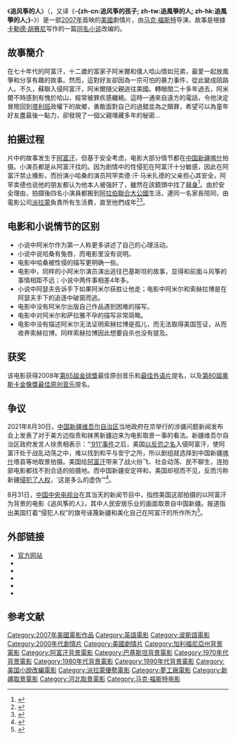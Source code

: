 {{noteTA
|T=zh-cn:追风筝的人 (电影); zh-tw:追風箏的孩子 (電影); zh-hk:追風箏的孩子 (電影);
|G1=Show
|1=zh-cn:追风筝的人; zh-tw:追風箏的孩子; zh-hk:追風箏的孩子;}}
{{Infobox Film
| name           = The Kite Runner
| original_name = 追風箏的孩子
| image          = The kite runner movie poster.jpg
| caption        = 電影繁體版海報
| director       = [[马克·福斯特|马克·福斯特]]
| producer       = [[威廉·赫伯格|威廉·赫伯格]]<br/>[[瓦尔特·帕克斯|瓦尔特·帕克斯]]<br/>[[吕贝卡·耶德汉姆|吕贝卡·耶德汉姆]]
| writer         = '''[[追風箏的孩子|原著]]'''：[[卡勒德·胡赛尼|卡勒德·胡赛尼]]<br/>'''剧本'''：[[大卫·贝尼奥夫|大卫·贝尼奥夫]]
| starring       = [[卡里德·阿布达拉|卡里德·阿布达拉]]<br/>[[泽克利亚·易仆拉辛|泽克利亚·易仆拉辛]]<br/>[[赫梅庸·尔沙地|赫梅庸·尔沙地]]<br/>[[阿罕卖德·汗·马米扎德|阿罕卖德·汗·马米扎德]]
| music          = 阿尔伯特·伊格勒西雅斯
| cinematography = 罗伯特·沙俄福尔
| editing        = 马特·切斯
| distributor    = [[梦工厂|梦工厂]]<br/> [[派拉蒙|派拉蒙]]
| released       = 2007年12月4日 
| runtime        = 128 分钟
| budget         = 两千万美元
| country        = {{USA}}
| language       = [[达利语|达利语]] / [[英语|英语]]
| amg_id         = 1:385202
| imdb_id        = 0419887
| website        = http://www.kiterunnermovie.com/
}}
《'''追风筝的人'''》（'''''{{lang|en|The Kite Runner}}'''''，又译《'''-{zh-cn:追风筝的孩子; zh-tw:追風箏的人; zh-hk:追風箏的人;}-'''》）是一部[[2007年電影|2007年]]首映的[[美國電影|美國]]劇情片，由[[马克·福斯特|马克·福斯特]]导演，故事是根據[[卡勒德·胡赛尼|卡勒德·胡赛尼]]写作的一篇[[追风筝的孩子|同名小说]]改编的。

== 故事簡介 ==
在七十年代的阿富汗，十二歲的富家子阿米爾和僕人哈山情如兄弟，最愛一起放風箏和分享有趣的故事。然而，這對好友卻因為一宗可怕的暴力事件，從此變成陌路人。不久，蘇聯入侵阿富汗，阿米爾隨父親逃往美國。轉眼間二十多年過去，阿米爾不時感到有愧於哈山，經常被罪疚感纏繞。這時一通來自遠方的電話，令他決定冒險回到[[塔利班|塔利班]]政權下的故鄉，勇敢面對自己的過錯並為之贖罪，希望可以為童年好友盡最後一點力，卻發現了一個父親埋藏多年的秘密…

==拍摄过程 ==
片中的故事发生于[[阿富汗|阿富汗]]，但基于安全考虑，电影大部分情节都在[[中国|中国]][[新疆|新疆]][[喀什|喀什]]拍摄。小演员都是从阿富汗找的。因为剧情中的性侵犯在阿富汗十分敏感，因此在阿富汗禁止播影，而扮演小哈桑的演员阿罕卖德·汗·马米扎德的父亲担心其安全，阿罕卖德也说他的朋友都认为他本人被强奸了，雖然在該鏡頭中找了[[替身|替身]]<ref name="RAWA">{{cite web |url= http://www.rawa.org/temp/runews/2007/01/14/kite-runner-boys-fear-afghan-backlash.html |title= 'Kite Runner' Boys Fear Afghan Backlash |accessdate=2007-02-15}}</ref>。由於安全理由，拍摄後四名小演員都搬到[[阿拉伯聯合大公國|阿拉伯聯合大公國]]生活，連同一名家長陪同，由電影公司[[派拉蒙|派拉蒙]]負責所有生活費，直至他們成年<ref>{{cite news |url=http://www.theage.com.au/news/film/life-in-the-raw/2008/01/03/1198949988908.html?page=fullpage#contentSwap2 |title=Life In The Raw |date=January 6, 2008 |work=The Age | location=Melbourne}}</ref><ref>{{cite web |url=http://movies.monstersandcritics.com/news/article_1362553.php |title=Studio to delay release of Kite Runner to protect Afghan actors |date=October 4, 2007 |work=M&C Movies News |accessdate=2011-11-11 |archive-date=2007-07-31 |archive-url=https://archive.is/20070731121234/http://movies.monstersandcritics.com/news/article_1362553.php |dead-url=yes }}</ref>。

== 电影和小说情节的区别 ==
* 小说中阿米尔作为第一人称更多讲述了自己的心理活动。
* 小说中说哈桑有兔唇，而电影里没有说明。
* 电影中哈桑被性侵的描写更明确一些。
* 电影中，同样的小阿米尔演员演出逃往巴基斯坦的故事，显得和前面斗风筝的事情相距不远；小说中两件事相差4年多。
* 小说中阿瑟夫告诉手下如果阿米尔获胜让他走；电影中阿米尔和索赫拉博是在阿瑟夫手下的追逐中破窗而逃。
* 电影中没有阿米尔出版自己作品遇到困难的描写。
* 电影中对阿米尔和萨拉雅不孕的描写非常简略。
* 电影中没有描述阿米尔无法证明索赫拉博是孤儿，而无法取得美国签证，从而收养索赫拉博。同样索赫拉博因此想要自杀也没有提及。

==获奖==
该电影获得2008年[[第65屆金球獎|第65屆金球獎]]最佳原创音乐和[[金球獎最佳外語片|最佳外语片]]提名，以及[[第80屆奧斯卡金像獎|第80屆奧斯卡金像獎]][[奧斯卡最佳原創音樂獎|最佳原创音乐]]提名。

==争议==
2021年8月30日，[[中华人民共和国|中国]][[新疆维吾尔自治区|新疆维吾尔自治区]]当地政府在京举行的涉疆问题新闻发布会上发表了对于美方边指责和抹黑新疆边来为电影取景一事的看法。新疆维吾尔自治区政府发言人徐贵相表示：“[[九一一袭击事件|‘911’事件]]之后，美国[[反恐战争|以反恐之名]]入侵阿富汗，使阿富汗处于战乱动荡之中，难以找到和平与安宁之所，所以剧组就选择到中国新疆[[喀什市|喀什]]塔县等地取景拍摄。美国给[[阿富汗|阿富汗]]带来了战火纷飞、社会动荡、民不聊生，连拍部电影都找不到合适的拍摄地。而中国新疆安定祥和，美国却视而不见，反而污称新疆[[新疆种族灭绝指控|侵犯了人权]]，‘这是多么的虚伪’”<ref>{{Cite web|title=美国拍的阿富汗电影在新疆取景！新疆官员：具有讽刺意味_哔哩哔哩_bilibili|url=https://b23.tv/23sLqT|access-date=2021-09-20|last=中新视频|work=b23.tv}}</ref>。

8月31日，[[中国中央电视台|中国中央电视台]]在其当天的新闻节目中，指控美国这部拍摄的以阿富汗为背景的电影《追风筝的人》，其中人民安居乐业的画面取景自中国新疆。报道指出美国打着“侵犯人权”的旗号诬蔑新疆和美化自己在阿富汗的所作所为<ref>{{Cite web|title=美方拍《追风筝的人》祥和画面取自新疆_哔哩哔哩_bilibili|url=https://b23.tv/ZG1V30|access-date=2021-09-20|last=中国日报|work=b23.tv}}</ref>。

==外部链接==
*[https://web.archive.org/web/20080108033101/http://www.kiterunnermovie.com/ 官方网站]
*{{imdb title|id=0419887|title=追风筝的人}}
*{{rotten-tomatoes|id=kite_runner|title=追风筝的人}}
*{{metacritic film|id=kiterunner|title=追风筝的人}}
*{{mojo title|id=kiterunner|title=追风筝的人}}
*{{amg movie|id=1:385202|title=追风筝的人}}

==参考文献 ==
{{reflist}}

{{卡勒德·胡赛尼作品}}
{{Marc Forster}}

{{Authority control}}
{{DEFAULTSORT:Kite Runner, The}}
[[Category:2007年美國電影作品|Category:2007年美國電影作品]]
[[Category:英語電影|Category:英語電影]]
[[Category:波斯語電影|Category:波斯語電影]]
[[Category:2000年代劇情片|Category:2000年代劇情片]]
[[Category:美國劇情片|Category:美國劇情片]]
[[Category:加利福尼亞州背景電影|Category:加利福尼亞州背景電影]]
[[Category:阿富汗背景電影|Category:阿富汗背景電影]]
[[Category:巴基斯坦背景電影|Category:巴基斯坦背景電影]]
[[Category:1970年代背景電影|Category:1970年代背景電影]]
[[Category:1980年代背景電影|Category:1980年代背景電影]]
[[Category:1990年代背景電影|Category:1990年代背景電影]]
[[Category:美国小說改編電影|Category:美国小說改編電影]]
[[Category:派拉蒙優勢電影|Category:派拉蒙優勢電影]]
[[Category:夢工廠電影|Category:夢工廠電影]]
[[Category:新疆取景電影|Category:新疆取景電影]]
[[Category:河北取景電影|Category:河北取景電影]]
[[Category:马克·福斯特电影|Category:马克·福斯特电影]]